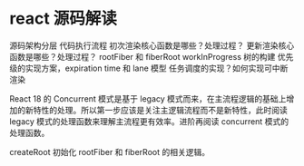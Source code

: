 # react 源码解读

源码架构分层
代码执行流程
初次渲染核心函数是哪些？处理过程？
更新渲染核心函数是哪些？处理过程？
rootFiber 和 fiberRoot
workInProgress 树的构建
优先级的实现方案，expiration time 和 lane 模型
任务调度的实现？如何实现可中断渲染

React 18 的 Concurrent 模式是基于 legacy 模式而来，在主流程逻辑的基础上增加的新特性的处理。所以第一步应该是关注主逻辑流程而不是新特性，此时阅读 legacy 模式的处理函数来理解主流程更有效率。进阶再阅读 concurrent 模式的处理函数。

createRoot 初始化 rootFiber 和 fiberRoot 的相关逻辑。

